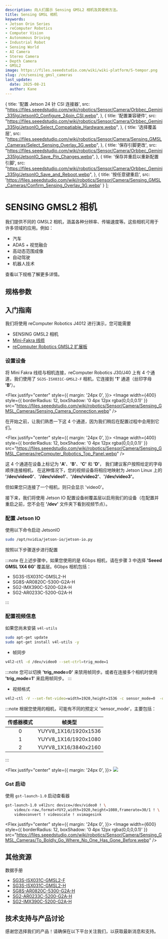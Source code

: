 ```yaml
---
description: 向人们展示 Sensing GMSL2 相机及其使用方法。
title: Sensing GMSL 相机
keywords:
- Jetson Orin Series
- reComputer Robotics
- Computer Vision
- Autonomous Driving
- Industrial Robot
- Sensing World
- AI Camera
- Stereo Camera
- Depth Camera
- GMSL2
image: https://files.seeedstudio.com/wiki/wiki-platform/S-tempor.png
slug: /cn/sensing_gmsl_cameras
last_update:
  date: 2025-08-21
  author: Kane
---
```



  {
    title: '配置 Jetson 24 针 CSI 连接器',
    src: "https://files.seeedstudio.com/wiki/robotics/Sensor/Camera/Orbbec_Gemini_335lg/JetsonIO_Configure_24pin_CSI.webp",
  },
  {
    title: '配置兼容硬件',
    src: "https://files.seeedstudio.com/wiki/robotics/Sensor/Camera/Orbbec_Gemini_335lg/JetsonIO_Select_Compatiable_Hardware.webp",
  },
  {
    title: '选择覆盖层',
    src: "https://files.seeedstudio.com/wiki/robotics/Sensor/Camera/Sensing_GMSL_Cameras/Select_Sensing_Overlay_3G.webp",
  },
  {
    title: '保存引脚更改',
    src: "https://files.seeedstudio.com/wiki/robotics/Sensor/Camera/Orbbec_Gemini_335lg/JetsonIO_Save_Pin_Changes.webp",
  },
  {
    title: '保存并重启以重新配置引脚',
    src: "https://files.seeedstudio.com/wiki/robotics/Sensor/Camera/Orbbec_Gemini_335lg/JetsonIO_Save_and_Reboot.webp",
  },
  {
    title: '按任意键重启',
    src: 'https://files.seeedstudio.com/wiki/robotics/Sensor/Camera/Sensing_GMSL_Cameras/Confirm_Sensing_Overlay_3G.webp'
  }
];

# SENSING GMSL2 相机

<ProductBanner 
  imageUrl="https://media-cdn.seeedstudio.com/media/catalog/product/cache/bb49d3ec4ee05b6f018e93f896b8a25d/1/-/1-101090101-3mp-gmsl2-camera-module-190-degree.jpg" 
  linkUrl="https://www.seeedstudio.com/SG3S-ISX031C-GMSL2F-p-6245.html" 
/>

我们提供不同的 GMSL2 相机，涵盖各种分辨率、传输速度等。这些相机可用于许多领域的应用。例如：

+ 汽车
+ ADAS + 视觉融合
+ 高动态范围成像
+ 自动驾驶
+ 机器人技术

查看以下规格了解更多详情。

## 规格参数


<SensingGMSLCamTable />


## 入门指南

我们将使用 reComputer Robotics J4012 进行演示，您可能需要

+ SENSING GMSL2 相机
+ [Mini-Fakra 线缆](https://www.seeedstudio.com/Mini-fakra-Coaxial-Cable-4-in-1-0-5m-Female-to-Female-p-6484.html)
+ [reComputer Robotics GMSL2 扩展板](https://www.seeedstudio.com/reComputer-Robotics-GMSL-board-p-6511.html)


### 设置设备

将 Mini Fakra 线缆与相机连接，reComputer Robotics J30/J40 上有 4 个通道，我们使用了 `SG3S-ISX031C-GMSL2-F` 相机，它连接到 **'1'** 通道（丝印字母 **'B'**）。

<Flex justify="center" style={{ 
  margin: '24px 0',
}}>
  <Image width={400} style={{
      borderRadius: 12,
      boxShadow: '0 4px 12px rgba(0,0,0,0.1)'
  }} 
  src="https://files.seeedstudio.com/wiki/robotics/Sensor/Camera/Sensing_GMSL_Cameras/Sensing_Camera_Connection.webp" />
</Flex>

在开始之前，让我们熟悉一下这 4 个通道，因为我们稍后在配置过程中会用到它们。

<Flex justify="center" style={{ 
  margin: '24px 0',
}}>
  <Image width={400} style={{
      borderRadius: 12,
      boxShadow: '0 4px 12px rgba(0,0,0,0.1)'
  }} 
  src="https://files.seeedstudio.com/wiki/robotics/Sensor/Camera/Sensing_GMSL_Cameras/reComputer_Robotics_Top_Panel.webp" />
</Flex>

这 4 个通道在设备上标记为 **'A'**、**'B'**、**'C'** 和 **'D'**，
我们建议客户按照给定的字母顺序连接相机，
在这种情况下，您的视频设备将相应地映射为 Jetson Linux 上的 **'/dev/video0'**、**'/dev/video1'**、**'/dev/video2'**、**'/dev/video3'**。

但如果您只连接了一个相机，则只会显示 'video0'。

接下来，我们将使用 Jetson IO 配置设备树覆盖层以启用我们的设备（在配置并重启之前，您不会在 **'/dev'** 文件夹下看到视频节点）。

### 配置 Jetson IO

使用以下命令启动 JetsonIO

``` sh
sudo /opt/nvidia/jetson-io/jetson-io.py
```

按照以下步骤逐步进行配置

<JetsonIOStepper steps={steps}/>

:::note
在上述步骤中，如果您使用的是 6Gbps 相机，请在步骤 3 中选择 **'Seeed GMSL 1X4 6G'** 覆盖层。6Gbps 相机包括：

+ SG3S-ISX031C-GMSL2-H
+ SG8S-AR0820C-5300-G2A-H
+ SG2-IMX390C-5200-G2A-H
+ SG2-AR0233C-5200-G2A-H

:::

### 配置视频信息

如果您尚未安装 `v4l-utils`

``` sh
sudo apt-get update 
sudo apt-get install v4l-utils -y
```

+ 帧同步

``` sh
v4l2-ctl -d /dev/video0 --set-ctrl=trig_mode=1
```

:::note
您可以切换 **'trig_mode=0'** 来禁用帧同步。或者在连接多个相机时使用 **'trig_mode=1'** 来启用帧同步。
:::


+ 视频格式

``` sh
v4l2-ctl -V --set-fmt-video=width=1920,height=1536 -c sensor_mode=0  -d /dev/video0
```

:::note
根据您使用的相机，可能有不同的预定义 'sensor_mode'，主要包括：

|传感器模式|帧类型|
|   :----:  | :----:   |
|0|YUYV8_1X16/1920x1536|
|1|YUYV8_1X16/1920x1080|
|2|YUYV8_1X16/3840x2160|



:::

<Flex justify="center" style={{ 
  margin: '24px 0',
}}>
  <Image width={600} src="https://files.seeedstudio.com/wiki/robotics/Sensor/Camera/Sensing_GMSL_Cameras/Sensing_Camera_Set_Video_Info.webp" />
</Flex>


### Gst 启动

使用 `gst-launch-1.0` 启动查看器

``` sh
gst-launch-1.0 v4l2src device=/dev/video0 ! \
    video/x-raw,format=YUY2,width=1920,height=1080,framerate=30/1 ! \
    videoconvert ! videoscale ! xvimagesink
```

<Flex justify="center" style={{ 
  margin: '24px 0',
}}>
  <Image width={600} style={{
      borderRadius: 12,
      boxShadow: '0 4px 12px rgba(0,0,0,0.1)'
  }} 
  src="https://files.seeedstudio.com/wiki/robotics/Sensor/Camera/Sensing_GMSL_Cameras/To_Boldly_Go_Where_No_One_Has_Gone_Before.webp" />
</Flex>


## 其他资源

数据手册

+ [SG3S-ISX031C-GMSL2-F](https://files.seeedstudio.com/wiki/robotics/Sensor/Camera/Sensing_GMSL_Cameras/datasheet/SG3S-ISX031C-GMSL2F_Datasheet.pdf)
+ [SG3S-ISX031C-GMSL2-H](https://files.seeedstudio.com/wiki/robotics/Sensor/Camera/Sensing_GMSL_Cameras/datasheet/SG3S-ISX031C-GMSL2-Hxxx_cn_Datasheet.pdf)
+ [SG8S-AR0820C-5300-G2A-H](https://files.seeedstudio.com/wiki/robotics/Sensor/Camera/Sensing_GMSL_Cameras/datasheet/SG8S-AR0820C-5300-G2A-H_Datasheet.pdf)
+ [SG2-AR0233C-5200-G2A-H](https://files.seeedstudio.com/wiki/robotics/Sensor/Camera/Sensing_GMSL_Cameras/datasheet/SG2-AR0233C-5200-G2A-H_Datasheet.pdf)
+ [SG2-IMX390C-5200-G2A-H](https://files.seeedstudio.com/wiki/robotics/Sensor/Camera/Sensing_GMSL_Cameras/datasheet/SG2-IMX390C-5200-G2A-H_Datasheet.pdf)
## 技术支持与产品讨论

感谢您选择我们的产品！请确保在以下平台关注我们，以获取最新消息和支持。

<RoboticsFooter />